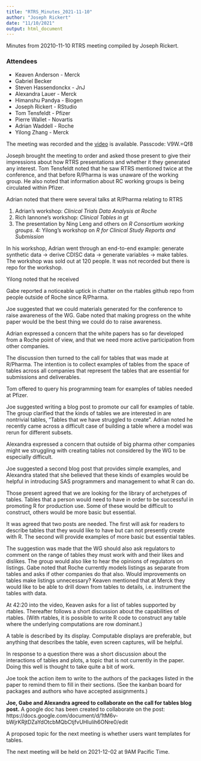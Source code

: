 ```yaml
---
title: "RTRS_Minutes_2021-11-10"
author: "Joseph Rickert"
date: "11/10/2021"
output: html_document
---
```


Minutes from 20210-11-10 RTRS meeting compiled by Joseph Rickert.

### Attendees
* Keaven Anderson - Merck
* Gabriel Becker
* Steven Hassendonckx - JnJ
* Alexandra Lauer - Merck
* Himanshu Pandya - Biogen
* Joseph Rickert - RStudio
* Tom Tensfeldt - Pfizer
* Pierre Wallet - Novartis
* Adrian Waddell - Roche
* Yilong Zhang - Merck

The meeting was recorded and the [video](
https://rstudio.zoom.us/rec/share/z1sgLBU0RsGX9u6Q8jeYcl6WQvkufLGQy_pCONlE1MCNN3fKk1ZUGWhGltfDbI9Z.hYCLKznB2fgSfcts) is available. Passcode: V9W.=Qf8

Joseph brought the meeting to order and asked those present to give their impressions about how RTRS presentations and whether it they generated any interest. Tom Tensfeldt noted that he saw RTRS mentioned twice at the conference, and that before R/Pharma is was unaware of the working group. He also noted that information about RC working groups is being circulated within Pfizer.

Adrian noted that there were several talks at R/Pharma relating to RTRS

1. Adrian's workshop: *Clinical Trials Data Analysis at Roche*
2. Rich Iannone's workshop: *Clinical Tables in gt*
3. The presentation by Ning Leng and others on *R Consortium working groups*.
4: Yilong's workshop on *R for Clinical Study Reports and Submission*

In his workshop, Adrian went through an end-to-end example: generate synthetic data -> derive CDISC data -> generate variables -> make tables. The workshop was sold out at 120 people. It was not recorded but there is repo for the workshop.

Yilong noted that he received 

Gabe reported a noticeable uptick in chatter on the rtables github repo from people outside of Roche since R/Pharma.

Joe suggested that we could materials generated for the conference to raise awareness of the WG. Gabe noted that making progress on the white paper would be the best thing we could do to raise awareness.

Adrian expressed a concern that the white papers has so far developed from a Roche point of view, and that we need more active participation from other companies.

The discussion then turned to the call for tables that was made at R/Pharma. The intention is to collect examples of tables from the space of tables across all companies that represent the tables that are essential for submissions and deliverables.

Tom offered to query his programming team for examples of tables needed at Pfizer.

Joe suggested writing a blog post to promote our call for examples of table. The group clarified that the kinds of tables we are interested in are nontrivial tables, "Tables that we have struggled to create". Adrian noted he recently came across a difficult case of building a table where a model was rerun for different subsets.

Alexandra expressed a concern that outside of big pharma other companies might we struggling with creating tables not considered by the WG to be especially difficult.

Joe suggested a second blog post that provides simple examples, and Alexandra stated that she believed that these kinds of examples would be helpful in introducing SAS programmers and management to what R can do.

Those present agreed that we are looking for the library of archetypes of tables. Tables that a person would need to have in order to be successful in promoting R for production use. Some of these would be difficult to construct, others would be more basic but essential. 

It was agreed that two posts are needed. The first will ask for readers to describe tables that they would like to have but can not presently create with R. The second will provide examples of more basic but essential tables.

The suggestion was made that the WG should also ask regulators to comment on the range of tables they must work with and their likes and dislikes. The group would also like to hear the opinions of regulators on listings. Gabe noted that Roche currently models listings as separate from tables and asks if other companies do that also. Would improvements on tables make listings unnecessary? Keaven mentioned that at Merck they would like to be able to drill down from tables to details, i.e. instrument the tables with data.

At 42:20 into the video, Keaven asks for a list of tables supported by rtables. Thereafter follows a short discussion about the capabilities of rtables. (With rtables, it is possible to write R code to construct any table where the underlying computations are row dominant.)

A table is described by its display. Computable displays are preferable, but anything that describes the table, even screen captures, will be helpful.

In response to a question there was a short discussion about the interactions of tables and plots, a topic that is not currently in the paper. Doing this well is thought to take quite a bit of work.

Joe took the action item to write to the authors of the packages listed in the paper to remind them to fill in their sections. (See the kanban board for packages and authors who have accepted assignments.)

**Joe, Gabe and Alexandra agreed to collaborate on the call for tables blog post.** A google doc has been created to collaborate on the post: https://docs.google.com/document/d/1tM6v-bWjrKRjtDZaYdOtcbMQbCtjfvUHIulih6ONre0/edit

A proposed topic for the next meeting is whether users want templates for tables.

The next meeting will be held on 2021-12-02 at 9AM Pacific Time.
